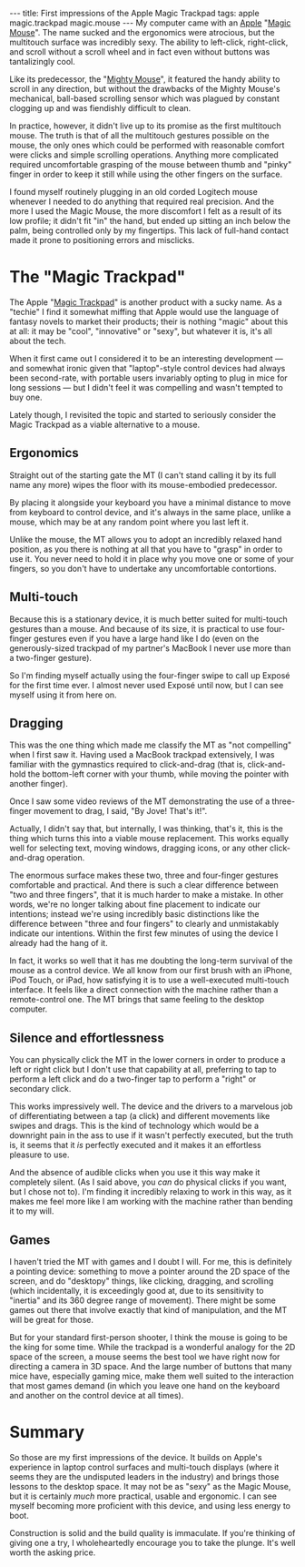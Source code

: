 ---
title: First impressions of the Apple Magic Trackpad
tags: apple magic.trackpad magic.mouse
---
My computer came with an [[Apple]] "[http://www.apple.com/magicmouse/ Magic Mouse]". The name sucked and the ergonomics were atrocious, but the multitouch surface was incredibly sexy. The ability to left-click, right-click, and scroll without a scroll wheel and in fact even without buttons was tantalizingly cool.

Like its predecessor, the "[http://en.wikipedia.org/wiki/Apple_Mighty_Mouse Mighty Mouse]", it featured the handy ability to scroll in any direction, but without the drawbacks of the Mighty Mouse's mechanical, ball-based scrolling sensor which was plagued by constant clogging up and was fiendishly difficult to clean.

In practice, however, it didn't live up to its promise as the first multitouch mouse. The truth is that of all the multitouch gestures possible on the mouse, the only ones which could be performed with reasonable comfort were clicks and simple scrolling operations. Anything more complicated required uncomfortable grasping of the mouse between thumb and "pinky" finger in order to keep it still while using the other fingers on the surface.

I found myself routinely plugging in an old corded Logitech mouse whenever I needed to do anything that required real precision. And the more I used the Magic Mouse, the more discomfort I felt as a result of its low profile; it didn't fit "in" the hand, but ended up sitting an inch below the palm, being controlled only by my fingertips. This lack of full-hand contact made it prone to positioning errors and misclicks.

= The "Magic Trackpad" =

The Apple "[http://www.apple.com/magictrackpad/ Magic Trackpad]" is another product with a sucky name. As a "techie" I find it somewhat miffing that Apple would use the language of fantasy novels to market their products; their is nothing "magic" about this at all: it may be "cool", "innovative" or "sexy", but whatever it is, it's all about the tech.

When it first came out I considered it to be an interesting development &mdash; and somewhat ironic given that "laptop"-style control devices had always been second-rate, with portable users invariably opting to plug in mice for long sessions &mdash; but I didn't feel it was compelling and wasn't tempted to buy one.

Lately though, I revisited the topic and started to seriously consider the Magic Trackpad as a viable alternative to a mouse.

== Ergonomics ==

Straight out of the starting gate the MT (I can't stand calling it by its full name any more) wipes the floor with its mouse-embodied predecessor.

By placing it alongside your keyboard you have a minimal distance to move from keyboard to control device, and it's always in the same place, unlike a mouse, which may be at any random point where you last left it.

Unlike the mouse, the MT allows you to adopt an incredibly relaxed hand position, as you there is nothing at all that you have to "grasp" in order to use it. You never need to hold it in place why you move one or some of your fingers, so you don't have to undertake any uncomfortable contortions.

== Multi-touch ==

Because this is a stationary device, it is much better suited for multi-touch gestures than a mouse. And because of its size, it is practical to use four-finger gestures even if you have a large hand like I do (even on the generously-sized trackpad of my partner's MacBook I never use more than a two-finger gesture).

So I'm finding myself actually using the four-finger swipe to call up Exposé for the first time ever. I almost never used Exposé until now, but I can see myself using it from here on.

== Dragging ==

This was the one thing which made me classify the MT as "not compelling" when I first saw it. Having used a MacBook trackpad extensively, I was familiar with the gymnastics required to click-and-drag (that is, click-and-hold the bottom-left corner with your thumb, while moving the pointer with another finger).

Once I saw some video reviews of the MT demonstrating the use of a three-finger movement to drag, I said, "By Jove! That's it!".

Actually, I didn't say that, but internally, I was thinking, that's it, this is the thing which turns this into a viable mouse replacement. This works equally well for selecting text, moving windows, dragging icons, or any other click-and-drag operation.

The enormous surface makes these two, three and four-finger gestures comfortable and practical. And there is such a clear difference between "two and three fingers", that it is much harder to make a mistake. In other words, we're no longer talking about fine placement to indicate our intentions; instead we're using incredibly basic distinctions like the difference between "three and four fingers" to clearly and unmistakably indicate our intentions. Within the first few minutes of using the device I already had the hang of it.

In fact, it works so well that it has me doubting the long-term survival of the mouse as a control device. We all know from our first brush with an iPhone, iPod Touch, or iPad, how satisfying it is to use a well-executed multi-touch interface. It feels like a direct connection with the machine rather than a remote-control one. The MT brings that same feeling to the desktop computer.

== Silence and effortlessness ==

You can physically click the MT in the lower corners in order to produce a left or right click but I don't use that capability at all, preferring to tap to perform a left click and do a two-finger tap to perform a "right" or secondary click.

This works impressively well. The device and the drivers to a marvelous job of differentiating between a tap (a click) and different movements like swipes and drags. This is the kind of technology which would be a downright pain in the ass to use if it wasn't perfectly executed, but the truth is, it seems that it ''is'' perfectly executed and it makes it an effortless pleasure to use.

And the absence of audible clicks when you use it this way make it completely silent. (As I said above, you ''can'' do physical clicks if you want, but I chose not to). I'm finding it incredibly relaxing to work in this way, as it makes me feel more like I am working with the machine rather than bending it to my will.

== Games ==

I haven't tried the MT with games and I doubt I will. For me, this is definitely a pointing device: something to move a pointer around the 2D space of the screen, and do "desktopy" things, like clicking, dragging, and scrolling (which incidentally, it is exceedingly good at, due to its sensitivity to "inertia" and its 360 degree range of movement). There might be some games out there that involve exactly that kind of manipulation, and the MT will be great for those.

But for your standard first-person shooter, I think the mouse is going to be the king for some time. While the trackpad is a wonderful analogy for the 2D space of the screen, a mouse seems the best tool we have right now for directing a camera in 3D space. And the large number of buttons that many mice have, especially gaming mice, make them well suited to the interaction that most games demand (in which you leave one hand on the keyboard and another on the control device at all times).

= Summary =

So those are my first impressions of the device. It builds on Apple's experience in laptop control surfaces and multi-touch displays (where it seems they are the undisputed leaders in the industry) and brings those lessons to the desktop space. It may not be as "sexy" as the Magic Mouse, but it is certainly ''much'' more practical, usable and ergonomic. I can see myself becoming more proficient with this device, and using less energy to boot.

Construction is solid and the build quality is immaculate. If you're thinking of giving one a try, I wholeheartedly encourage you to take the plunge. It's well worth the asking price.
